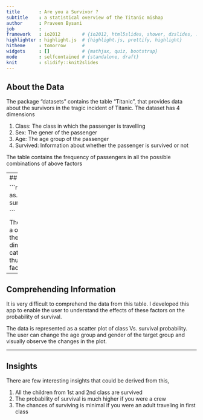 ```yaml
---
title       : Are you a Survivor ?
subtitle    : a statistical overview of the Titanic mishap
author      : Praveen Bysani
job         : 
framework   : io2012        # {io2012, html5slides, shower, dzslides, ...}
highlighter : highlight.js  # {highlight.js, prettify, highlight}
hitheme     : tomorrow      # 
widgets     : []            # {mathjax, quiz, bootstrap}
mode        : selfcontained # {standalone, draft}
knit        : slidify::knit2slides
---
```


## About the Data

The package "datasets" contains the table "Titanic", that provides data about the survivors in the tragic incident of Titanic. The dataset has 4 dimensions

1. Class: The class in which the passenger is travelling
2. Sex: The gener of the passenger
3. Age: The age group of the passenger
4. Survived: Information about whether the passenger is survived or not

The table contains the frequency of passengers in all the possible combinations of above factors

---
## Overview of data

```r
TitanicData <- as.data.frame(Titanic)
summary(TitanicData)

```

The above table gives a overall summary of the data. All the 4 dimensions are categorical variables thus represented as factors in data.

---

## Comprehending Information

It is very difficult to comprehend the data from this table. I developed this app to enable the user to understand the effects of these factors on the probability of survival.


The data is represented as a scatter plot of class Vs. survival probability. The user can change the age group and gender of the target group and visually observe the changes in the plot.



----

## Insights

There are few interesting insights that could be derived from this,

1. All the children from 1st and 2nd class are survived
2. The probability of survival is much higher if you were a crew
3. The chances of surviving is minimal if you were an adult traveling in first class